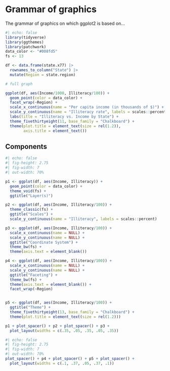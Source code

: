 # Grammar of graphics

The grammar of graphics on which ggplot2 is based on...

```r
#| echo: false
library(tidyverse)
library(ggthemes)
library(patchwork)
data_color <- "#008fd5"
fs <- 13

df <- data.frame(state.x77) |> 
  rownames_to_column("State") |> 
  mutate(Region = state.region)

# full graph

ggplot(df, aes(Income/1000, Illiteracy/100)) +
  geom_point(color = data_color) +
  facet_wrap(~Region) +
  scale_x_continuous(name = "Per capita income (in thousands of $)") +
  scale_y_continuous(name = "Illiteracy rate", labels = scales::percent) +
  labs(title = "Illiteracy vs. Income by State") +
  theme_fivethirtyeight(11, base_family = "Chalkboard") +
  theme(plot.title = element_text(size = rel(1.2)),
        axis.title = element_text())

```


## Components


```r
#| echo: false
#| fig-height: 2.75
#| fig-width: 7
#| out-width: 70%

p1 <- ggplot(df, aes(Income, Illiteracy)) +
  geom_point(color = data_color) + 
  theme_void(fs) + 
  ggtitle("Layer(s)")

p2 <- ggplot(df, aes(Income, Illiteracy/100)) +
  theme_classic(fs) + 
  ggtitle("Scales") +
  scale_y_continuous(name = "Illiteracy", labels = scales::percent)

p3 <- ggplot(df, aes(Income, Illiteracy/100)) +
  scale_x_continuous(name = NULL) +
  scale_y_continuous(name = NULL) +
  ggtitle("Coordinate System") +
  theme_bw(fs) +
  theme(axis.text = element_blank())

p4 <- ggplot(df, aes(Income, Illiteracy/100)) +
  scale_x_continuous(name = NULL) +
  scale_y_continuous(name = NULL) +
  ggtitle("Faceting") +
  theme_bw(fs) +
  theme(axis.text = element_blank()) +
  facet_wrap(~Region)


p5 <- ggplot(df, aes(Income, Illiteracy/100)) +
  ggtitle("Theme") +
  theme_fivethirtyeight(13, base_family = "Chalkboard") +
  theme(plot.title = element_text(size = rel(1.2)))

p1 + plot_spacer() + p2 + plot_spacer() + p3 + 
  plot_layout(widths = c(.35, .05, .35, .05, .35))
```

```r
#| echo: false
#| fig-height: 2.75
#| fig-width: 7
#| out-width: 70%
plot_spacer() + p4 + plot_spacer() + p5 + plot_spacer() + 
  plot_layout(widths = c(.1, .37, .05, .37, .1))
```

